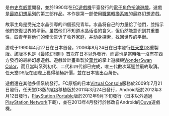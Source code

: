 {{vgname|[[最終幻想III|最終幻想III]]|ja=ファイナルファンタジーIII|en=Final Fantasy III}}是由[[史克威爾|史克威爾]]開發，並於1990年在[[FC遊戲機|FC遊戲機]]平臺發行的[[電子角色扮演遊戲|電子角色扮演遊戲]]，遊戲是[[最終幻想系列|最終幻想系列]]的第三部作品。本作是第一部使用[[最終幻想系列角色職業|職業轉換系統]]的最終幻想遊戲。

故事主角是受光之水晶引導的四個孤兒青年。水晶将自己的力量給了他們，並指示他們恢復世界的平衡。虽然他们不知道水晶话语的含义，但仍然能意识到其重要性，四青年将他们的使命告诉了收养家庭，并动身探索，找回世界的平衡。

游戏于1990年4月27日在日本首發，2006年8月24日在日本發行[[任天堂DS|任天堂DS]]重製版。該版本也是《最終幻想III》首次在日本以外發行，而這也是當時唯一沒有在西方發行的最終幻想遊戲。遊戲曾計畫重製於[[萬代|萬代]]的掌上遊戲機[[WonderSwan_Color|WonderSwan Color]]，而且當時系列初代、二代和四代都已完成，唯三代數次延遲並最終取消。任天堂DS版在國際上獲得積極評價，並在日本售出百萬份。

遊戲還在其他多個系統發行。FC原版的日本[[Virtual_Console|Virtual Console]]服務於2009年7月21日發行，任天堂DS版的[[iOS|iOS]]移植版於2011年3月24日發行，Android版於2012年3月12日發行，[[PlayStation_Portable|PlayStation Portable]]版於2012年9月下旬發行（日本以外透過[[PlayStation_Network|PlayStation Network]]下載），並在2013年4月發行於修改自Android的[[Ouya|Ouya]]遊戲機。